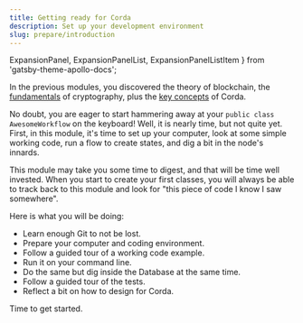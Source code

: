 ```yaml
---
title: Getting ready for Corda 
description: Set up your development environment
slug: prepare/introduction
---
```


  ExpansionPanel,
  ExpansionPanelList,
  ExpansionPanelListItem
} from 'gatsby-theme-apollo-docs';

In the previous modules, you discovered the theory of blockchain, the [fundamentals](../../fundamentals/introduction/) of cryptography, plus the [key concepts](../../key-concepts/introduction/) of Corda.

No doubt, you are eager to start hammering away at your `public class AwesomeWorkflow` on the keyboard! Well, it is nearly time, but not quite yet. First, in this module, it's time to set up your computer, look at some simple working code, run a flow to create states, and dig a bit in the node's innards.

This module may take you some time to digest, and that will be time well invested. When you start to create your first classes, you will always be able to track back to this module and look for "this piece of code I know I saw somewhere".

Here is what you will be doing:

* Learn enough Git to not be lost.
* Prepare your computer and coding environment.
* Follow a guided tour of a working code example.
* Run it on your command line.
* Do the same but dig inside the Database at the same time.
* Follow a guided tour of the tests.
* Reflect a bit on how to design for Corda.

Time to get started.
